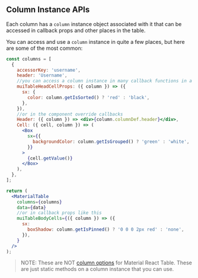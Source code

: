 
<Head>
  <title>Column Instance APIs - Material React Table Docs</title>
  <meta
    name="description"
    content="All the column instance methods and objects that can be accessed from a column instance in Material React Table"
  />
  <meta
    property="og:title"
    content="Material React Table Column Instance API Reference"
  />
  <meta
    property="og:description"
    content="A reference of all the column instance api methods and objects that can be used in Material React Table"
  />
</Head>

## Column Instance APIs

Each column has a `column` instance object associated with it that can be accessed in callback props and other places in the table.

You can access and use a `column` instance in quite a few places, but here are some of the most common:

```jsx
const columns = [
  {
    accessorKey: 'username',
    header: 'Username',
    //you can access a column instance in many callback functions in a column definition like this
    muiTableHeadCellProps: ({ column }) => ({
      sx: {
        color: column.getIsSorted() ? 'red' : 'black',
      },
    }),
    //or in the component override callbacks
    Header: ({ column }) => <div>{column.columnDef.header}</div>,
    Cell: ({ cell, column }) => (
      <Box
        sx={{
          backgroundColor: column.getIsGrouped() ? 'green' : 'white',
        }}
      >
        {cell.getValue()}
      </Box>
    ),
  },
];

return (
  <MaterialTable
    columns={columns}
    data={data}
    //or in callback props like this
    muiTableBodyCells={({ column }) => ({
      sx:
        boxShadow: column.getIsPinned() ? '0 0 0 2px red' : 'none',
      }),
    }
  />
);
```

> NOTE: These are NOT [column options](/docs/api/column-options) for Material React Table. These are just static methods on a column instance that you can use.

<ColumnInstanceAPIsTable />

<SourceCode />
